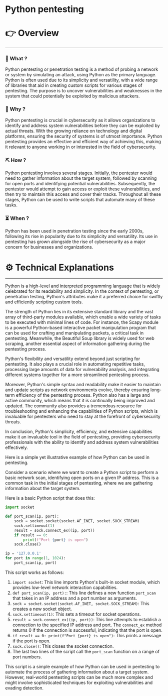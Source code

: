 # Python pentesting


# 👉 Overview

---

### 👀 What ?

Python pentesting or penetration testing is a method of probing a network or system by simulating an attack, using Python as the primary language. Python is often used due to its simplicity and versatility, with a wide range of libraries that aid in creating custom scripts for various stages of pentesting. The purpose is to uncover vulnerabilities and weaknesses in the system that could potentially be exploited by malicious attackers.


### 🧐 Why ?

Python pentesting is crucial in cybersecurity as it allows organizations to identify and address system vulnerabilities before they can be exploited by actual threats. With the growing reliance on technology and digital platforms, ensuring the security of systems is of utmost importance. Python pentesting provides an effective and efficient way of achieving this, making it relevant to anyone working in or interested in the field of cybersecurity.


### ⛏️ How ?

Python pentesting involves several stages. Initially, the pentester would need to gather information about the target system, followed by scanning for open ports and identifying potential vulnerabilities. Subsequently, the pentester would attempt to gain access or exploit these vulnerabilities, and then try to maintain this access and cover their tracks. Throughout all these stages, Python can be used to write scripts that automate many of these tasks.


### ⏳ When ?

Python has been used in penetration testing since the early 2000s, following its rise in popularity due to its simplicity and versatility. Its use in pentesting has grown alongside the rise of cybersecurity as a major concern for businesses and organizations.


# ⚙️ Technical Explanations

---

Python is a high-level and interpreted programming language that is widely celebrated for its readability and simplicity. In the context of pentesting, or penetration testing, Python's attributes make it a preferred choice for swiftly and efficiently scripting custom tools.

The strength of Python lies in its extensive standard library and the vast array of third-party modules available, which enable a wide variety of tasks to be executed with minimal lines of code. For instance, the Scapy module is a powerful Python-based interactive packet manipulation program that can be used for crafting and manipulating packets, a critical task in pentesting. Meanwhile, the Beautiful Soup library is widely used for web scraping, another essential aspect of information gathering during the pentesting process.

Python's flexibility and versatility extend beyond just scripting for pentesting. It also plays a crucial role in automating repetitive tasks, processing large amounts of data for vulnerability analysis, and integrating different systems together for a more streamlined pentesting process.

Moreover, Python's simple syntax and readability make it easier to maintain and update scripts as network environments evolve, thereby ensuring long-term efficiency of the pentesting process. Python also has a large and active community, which means that it is continually being improved and updated. The community also provides a tremendous resource for troubleshooting and enhancing the capabilities of Python scripts, which is invaluable for pentesters who need to stay at the forefront of cybersecurity threats.

In conclusion, Python's simplicity, efficiency, and extensive capabilities make it an invaluable tool in the field of pentesting, providing cybersecurity professionals with the ability to identify and address system vulnerabilities effectively.

Here is a simple yet illustrative example of how Python can be used in pentesting.

Consider a scenario where we want to create a Python script to perform a basic network scan, identifying open ports on a given IP address. This is a common task in the initial stages of pentesting, where we are gathering information about the target system.

Here is a basic Python script that does this:

```python
import socket

def port_scan(ip, port):
    sock = socket.socket(socket.AF_INET, socket.SOCK_STREAM)
    sock.settimeout(1)
    result = sock.connect_ex((ip, port))
    if result == 0:
        print(f"Port {port} is open")
    sock.close()

ip = '127.0.0.1'
for port in range(1, 1024):
    port_scan(ip, port)

```

This script works as follows:

1. `import socket`: This line imports Python's built-in socket module, which provides low-level network interaction capabilities.
2. `def port_scan(ip, port):`: This line defines a new function `port_scan` that takes in an IP address and a port number as arguments.
3. `sock = socket.socket(socket.AF_INET, socket.SOCK_STREAM)`: This creates a new socket object.
4. `sock.settimeout(1)`: This sets a timeout for socket operations.
5. `result = sock.connect_ex((ip, port))`: This line attempts to establish a connection to the specified IP address and port. The `connect_ex` method returns 0 if the connection is successful, indicating that the port is open.
6. `if result == 0: print(f"Port {port} is open")`: This prints a message if the port is open.
7. `sock.close()`: This closes the socket connection.
8. The last two lines of the script call the `port_scan` function on a range of port numbers.

This script is a simple example of how Python can be used in pentesting to automate the process of gathering information about a target system. However, real-world pentesting scripts can be much more complex and might involve sophisticated techniques for exploiting vulnerabilities and evading detection.
